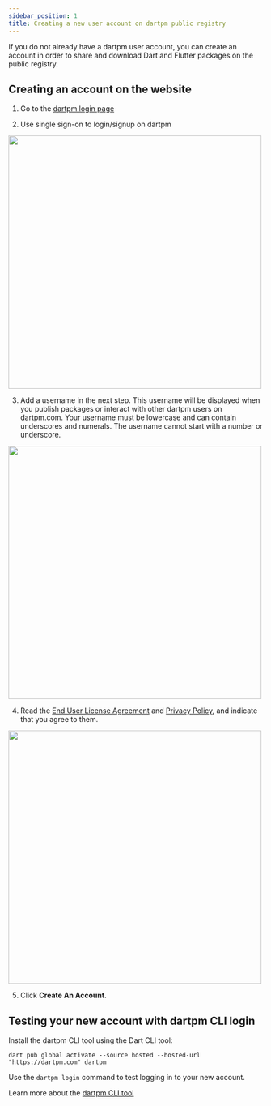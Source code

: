 ```yaml
---
sidebar_position: 1
title: Creating a new user account on dartpm public registry
---
```



If you do not already have a dartpm user account, you can create an account in order to share and download Dart and Flutter packages on the public registry.

## Creating an account on the website

1. Go to the [dartpm login page](https://dartpm.com/login)

2. Use single sign-on to login/signup on dartpm

<img src={loginSignupImg} width="500"/>

3. Add a username in the next step. This username will be displayed when you publish packages or interact with other dartpm users on dartpm.com. Your username must be lowercase and can contain underscores and numerals. The username cannot start with a number or underscore.

<img src={signupUsernameImg} width="500"/>

4. Read the [End User License Agreement](#) and [Privacy Policy](#), and indicate that you agree to them.

<img src={signupTermsImg} width="500"/>

5. Click **Create An Account**.

## Testing your new account with dartpm CLI login

Install the dartpm CLI tool using the Dart CLI tool:

```
dart pub global activate --source hosted --hosted-url "https://dartpm.com" dartpm
```

Use the `dartpm login` command to test logging in to your new account.

Learn more about the [dartpm CLI tool](../dartpm-cli/install-and-setup.md)
